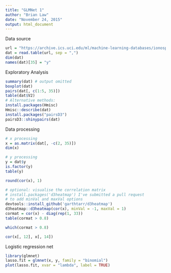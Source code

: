 ```yaml
---
title: "GLMNet 1"
author: "Brian Law"
date: "November 24, 2015"
output: html_document
---
```


Data source


```r
url = "https://archive.ics.uci.edu/ml/machine-learning-databases/ionosphere/ionosphere.data"
dat = read.table(url, sep = ",")
dim(dat)
names(dat)[35] = "y"

```

Exploratory Analysis

```r
summary(dat) # output omitted
boxplot(dat)
pairs(dat[, c(1:5, 35)])
table(dat$V2)
# Alternative methods:
install.packages(Hmisc)
Hmisc::describe(dat)
install.packages("pairsD3")
pairsD3::shinypairs(dat)
```

Data processing

```r
# x processing
x = as.matrix(dat[, -c(2, 35)])
dim(x)

# y processing
y = dat$y
is.factor(y)
table(y)

round(cor(x), 1)

# optional: visualise the correlation matrix
# install.packages('d3heatmap') I've submitted a pull request
# to add minVal and maxVal options
devtools::install_github('garthtarr/d3heatmap')
d3heatmap::d3heatmap(cor(x), minVal = -1, maxVal = 1)
cormat = cor(x) - diag(rep(1, 33))
table(cormat > 0.8)

which(cormat > 0.8)

cor(x[, 12], x[, 14])

```

Logistic regression net

```r
library(glmnet)
lasso.fit = glmnet(x, y, family = "binomial")
plot(lasso.fit, xvar = "lambda", label = TRUE)

```